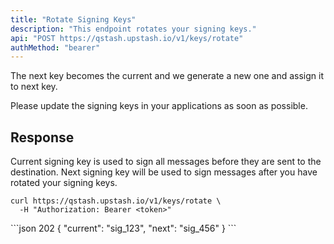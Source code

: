 ```yaml
---
title: "Rotate Signing Keys"
description: "This endpoint rotates your signing keys."
api: "POST https://qstash.upstash.io/v1/keys/rotate"
authMethod: "bearer"
---
```


The next key becomes the current and we generate a new one and assign it to next key.

Please update the signing keys in your applications as soon as possible.

## Response

<ResponseField name="current" type="string" required >
Current signing key is used to sign all messages before they are sent to the destination.

</ResponseField>
<ResponseField name="next" type="string" required >
Next signing key will be used to sign messages after you have rotated your signing keys.

</ResponseField>

<RequestExample>

```shell curl
curl https://qstash.upstash.io/v1/keys/rotate \
  -H "Authorization: Bearer <token>"
```

</RequestExample>

<ResponseExample>
```json 202
{
  "current": "sig_123",
  "next": "sig_456"
}
```

</ResponseExample>
